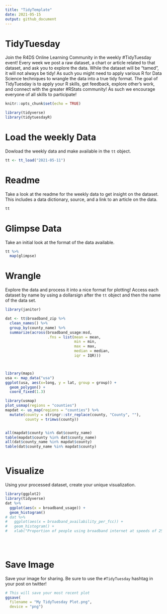 ```yaml
---
title: "TidyTemplate"
date: 2021-05-15
output: github_document
---
```


# TidyTuesday

Join the R4DS Online Learning Community in the weekly #TidyTuesday event!
Every week we post a raw dataset, a chart or article related to that dataset, and ask you to explore the data.
While the dataset will be “tamed”, it will not always be tidy! As such you might need to apply various R for Data Science techniques to wrangle the data into a true tidy format.
The goal of TidyTuesday is to apply your R skills, get feedback, explore other’s work, and connect with the greater #RStats community!
As such we encourage everyone of all skills to participate!

```r

knitr::opts_chunk$set(echo = TRUE)

library(tidyverse)
library(tidytuesdayR)

```

# Load the weekly Data

Dowload the weekly data and make available in the `tt` object.

```r

tt <- tt_load("2021-05-11")

```


# Readme

Take a look at the readme for the weekly data to get insight on the dataset.
This includes a data dictionary, source, and a link to an article on the data.

```r

tt

```


# Glimpse Data

Take an initial look at the format of the data available.

```r

tt %>% 
  map(glimpse)

```

# Wrangle

Explore the data and process it into a nice format for plotting! Access each dataset by name by using a dollarsign after the `tt` object and then the name of the data set.

```r
library(janitor)

dat <- tt$broadband_zip %>%
  clean_names() %>%
  group_by(county_name) %>% 
  summarize(across(broadband_usage:msd, 
                   .fns = list(mean = mean,
                               min = min,
                               max = max,
                               median = median,
                               iqr = IQR)))



library(maps)
usa <- map_data("usa")
ggplot(usa, aes(x=long, y = lat, group = group)) + 
  geom_polygon() + 
  coord_fixed(1.3)

library(usmap)
plot_usmap(regions = "counties")
mapdat <- us_map(regions = "counties") %>%
  mutate(county = stringr::str_replace(county, "County", ""), 
         county = trimws(county))


all(mapdat$county %in% dat$county_name)
table(mapdat$county %in% dat$county_name)
all(dat$county_name %in% mapdat$county)
table(dat$county_name %in% mapdat$county)



```


# Visualize

Using your processed dataset, create your unique visualization.

```r
library(ggplot2)
library(tidyverse)
dat %>%
  ggplot(aes(x = broadband_usage)) +
  geom_histogram()
# dat %>%
#   ggplot(aes(x = broadband_availability_per_fcc)) +
#   geom_histogram() +
#   xlab("Proportion of people using broadband internet at speeds of 25/3Mbps")
  

  
```

# Save Image

Save your image for sharing. Be sure to use the `#TidyTuesday` hashtag in your post on twitter! 

```r

# This will save your most recent plot
ggsave(
  filename = "My TidyTuesday Plot.png",
  device = "png")

```
